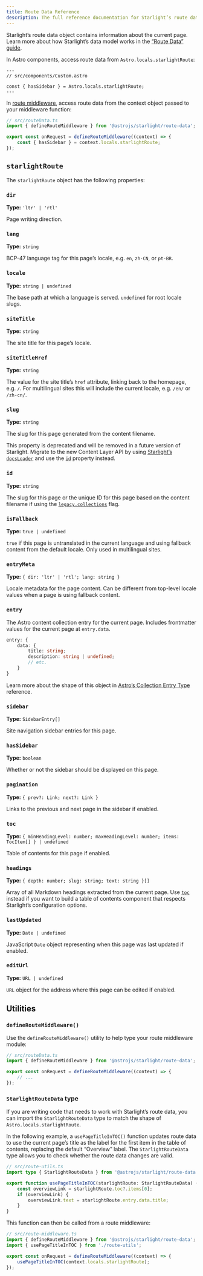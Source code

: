 ```yaml
---
title: Route Data Reference
description: The full reference documentation for Starlight’s route data object.
---
```


Starlight’s route data object contains information about the current page.
Learn more about how Starlight’s data model works in the [“Route Data” guide](/guides/route-data/).

In Astro components, access route data from `Astro.locals.starlightRoute`:

```astro {4}
---
// src/components/Custom.astro

const { hasSidebar } = Astro.locals.starlightRoute;
---
```

In [route middleware](/guides/route-data/#customizing-route-data), access route data from the context object passed to your middleware function:

```ts {5}
// src/routeData.ts
import { defineRouteMiddleware } from '@astrojs/starlight/route-data';

export const onRequest = defineRouteMiddleware((context) => {
	const { hasSidebar } = context.locals.starlightRoute;
});
```

## `starlightRoute`

The `starlightRoute` object has the following properties:

### `dir`

**Type:** `'ltr' | 'rtl'`

Page writing direction.

### `lang`

**Type:** `string`

BCP-47 language tag for this page’s locale, e.g. `en`, `zh-CN`, or `pt-BR`.

### `locale`

**Type:** `string | undefined`

The base path at which a language is served. `undefined` for root locale slugs.

### `siteTitle`

**Type:** `string`

The site title for this page’s locale.

### `siteTitleHref`

**Type:** `string`

The value for the site title’s `href` attribute, linking back to the homepage, e.g. `/`.
For multilingual sites this will include the current locale, e.g. `/en/` or `/zh-cn/`.

### `slug`

**Type:** `string`

The slug for this page generated from the content filename.

This property is deprecated and will be removed in a future version of Starlight.
Migrate to the new Content Layer API by using [Starlight’s `docsLoader`](/manual-setup/#configure-content-collections) and use the [`id`](#id) property instead.

### `id`

**Type:** `string`

The slug for this page or the unique ID for this page based on the content filename if using the [`legacy.collections`](https://docs.astro.build/en/reference/legacy-flags/#collections) flag.

### `isFallback`

**Type:** `true | undefined`

`true` if this page is untranslated in the current language and using fallback content from the default locale.
Only used in multilingual sites.

### `entryMeta`

**Type:** `{ dir: 'ltr' | 'rtl'; lang: string }`

Locale metadata for the page content. Can be different from top-level locale values when a page is using fallback content.

### `entry`

The Astro content collection entry for the current page.
Includes frontmatter values for the current page at `entry.data`.

```ts
entry: {
	data: {
		title: string;
		description: string | undefined;
		// etc.
	}
}
```

Learn more about the shape of this object in [Astro’s Collection Entry Type](https://docs.astro.build/en/reference/modules/astro-content/#collectionentry) reference.

### `sidebar`

**Type:** `SidebarEntry[]`

Site navigation sidebar entries for this page.

### `hasSidebar`

**Type:** `boolean`

Whether or not the sidebar should be displayed on this page.

### `pagination`

**Type:** `{ prev?: Link; next?: Link }`

Links to the previous and next page in the sidebar if enabled.

### `toc`

**Type:** `{ minHeadingLevel: number; maxHeadingLevel: number; items: TocItem[] } | undefined`

Table of contents for this page if enabled.

### `headings`

**Type:** `{ depth: number; slug: string; text: string }[]`

Array of all Markdown headings extracted from the current page.
Use [`toc`](#toc) instead if you want to build a table of contents component that respects Starlight’s configuration options.

### `lastUpdated`

**Type:** `Date | undefined`

JavaScript `Date` object representing when this page was last updated if enabled.

### `editUrl`

**Type:** `URL | undefined`

`URL` object for the address where this page can be edited if enabled.

## Utilities

### `defineRouteMiddleware()`

Use the `defineRouteMiddleware()` utility to help type your route middleware module:

```ts "defineRouteMiddleware"
// src/routeData.ts
import { defineRouteMiddleware } from '@astrojs/starlight/route-data';

export const onRequest = defineRouteMiddleware((context) => {
	// ...
});
```

### `StarlightRouteData` type

If you are writing code that needs to work with Starlight’s route data, you can import the `StarlightRouteData` type to match the shape of `Astro.locals.starlightRoute`.

In the following example, a `usePageTitleInTOC()` function updates route data to use the current page’s title as the label for the first item in the table of contents, replacing the default “Overview” label.
The `StarlightRouteData` type allows you to check whether the route data changes are valid.

```ts "StarlightRouteData"
// src/route-utils.ts
import type { StarlightRouteData } from '@astrojs/starlight/route-data';

export function usePageTitleInTOC(starlightRoute: StarlightRouteData) {
	const overviewLink = starlightRoute.toc?.items[0];
	if (overviewLink) {
		overviewLink.text = starlightRoute.entry.data.title;
	}
}
```

This function can then be called from a route middleware:

```ts {3,6}
// src/route-middleware.ts
import { defineRouteMiddleware } from '@astrojs/starlight/route-data';
import { usePageTitleInTOC } from './route-utils';

export const onRequest = defineRouteMiddleware((context) => {
	usePageTitleInTOC(context.locals.starlightRoute);
});
```
